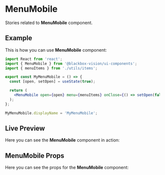 

<Meta title="UI Components/MenuMobile" component={MenuMobile} />

# MenuMobile

Stories related to **MenuMobile** component.

## Example

This is how you can use **MenuMobile** component:

```jsx
import React from 'react';
import { MenuMobile } from '@blackbox-vision/ui-components';
import { menuItems } from './utils/items';

export const MyMenuMobile = () => {
  const [open, setOpen] = useState(true);

  return (
    <MenuMobile open={open} menu={menuItems} onClose={() => setOpen(false)} />
  );
};

MyMenuMobile.displayName = 'MyMenuMobile';
```

## Live Preview

Here you can see the **MenuMobile** component in action:

<Preview withSource="none">
  <Story name="Get started" decorators={[withKnobs, addThemeProvider(theme)]}>
    <MenuMobileSample initialOpen={true} />
  </Story>
</Preview>

## MenuMobile Props

Here you can see the props for the **MenuMobile** component:

<Props of={MenuMobile} />
